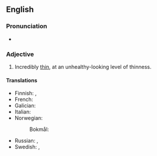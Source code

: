 ==English==

===Pronunciation===
* {{audio|en|En-au-thin as a rake.ogg|Audio (AU)}}

===Adjective===
{{en-adj|-|head=[[thin]] as a [[rake]]}}

# {{lb|en|simile}} Incredibly [[thin]], at an unhealthy-looking level of thinness.

====Translations====
{{trans-top|incredibly thin}}
* Finnish: {{t|fi|laiha kuin tikku}}, {{t|fi|[[laiha]] [[kuin]] [[kukkakeppi]]}}
* French: {{t+|fr|maigre comme un clou}}
* Galician: {{t|gl|delgado coma un espicho}}
* Italian: {{t|it|magro come un chiodo}}
* Norwegian:
*: Bokmål: {{t+|nb|tynn som en strek}}
{{trans-mid}}
* Russian: {{t|ru|худо́й как ще́пка}}, {{t|ru|то́щий как жердь}}
* Swedish: {{t|sv|smal som en sticka}}, {{t|sv|trådsmal}}
{{trans-bottom}}